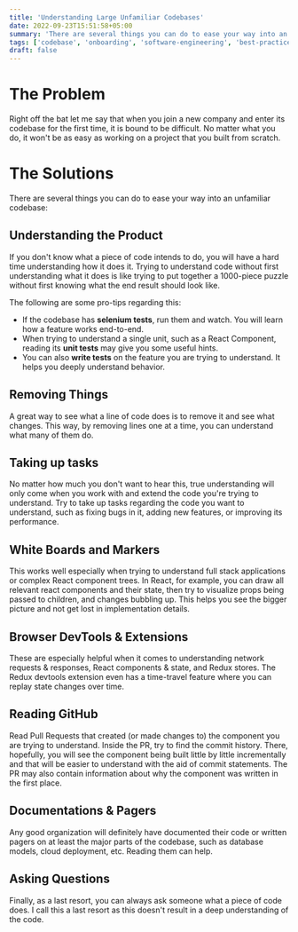 ```yaml
---
title: 'Understanding Large Unfamiliar Codebases'
date: 2022-09-23T15:51:58+05:00
summary: 'There are several things you can do to ease your way into an unfamiliar codebase:'
tags: ['codebase', 'onboarding', 'software-engineering', 'best-practices', 'learning']
draft: false
---
```


# The Problem

Right off the bat let me say that when you join a new company and enter its codebase for the first time, it is bound to be difficult. No matter what you do, it won't be as easy as working on a project that you built from scratch.

# The Solutions

There are several things you can do to ease your way into an unfamiliar codebase:

## Understanding the Product

If you don't know what a piece of code intends to do, you will have a hard time understanding how it does it. Trying to understand code without first understanding what it does is like trying to put together a 1000-piece puzzle without first knowing what the end result should look like.

The following are some pro-tips regarding this:

- If the codebase has **selenium tests**, run them and watch. You will learn how a feature works end-to-end.
- When trying to understand a single unit, such as a React Component, reading its **unit tests** may give you some useful hints.
- You can also **write tests** on the feature you are trying to understand. It helps you deeply understand behavior.

## Removing Things

A great way to see what a line of code does is to remove it and see what changes. This way, by removing lines one at a time, you can understand what many of them do.

## Taking up tasks

No matter how much you don't want to hear this, true understanding will only come when you work with and extend the code you're trying to understand. Try to take up tasks regarding the code you want to understand, such as fixing bugs in it, adding new features, or improving its performance.

## White Boards and Markers

This works well especially when trying to understand full stack applications or complex React component trees. In React, for example, you can draw all relevant react components and their state, then try to visualize props being passed to children, and changes bubbling up. This helps you see the bigger picture and not get lost in implementation details.

## Browser DevTools & Extensions

These are especially helpful when it comes to understanding network requests & responses, React components & state, and Redux stores. The Redux devtools extension even has a time-travel feature where you can replay state changes over time.

## Reading GitHub

Read Pull Requests that created (or made changes to) the component you are trying to understand. Inside the PR, try to find the commit history. There, hopefully, you will see the component being built little by little incrementally and that will be easier to understand with the aid of commit statements. The PR may also contain information about why the component was written in the first place.

## Documentations & Pagers

Any good organization will definitely have documented their code or written pagers on at least the major parts of the codebase, such as database models, cloud deployment, etc. Reading them can help.

## Asking Questions

Finally, as a last resort, you can always ask someone what a piece of code does. I call this a last resort as this doesn't result in a deep understanding of the code.
